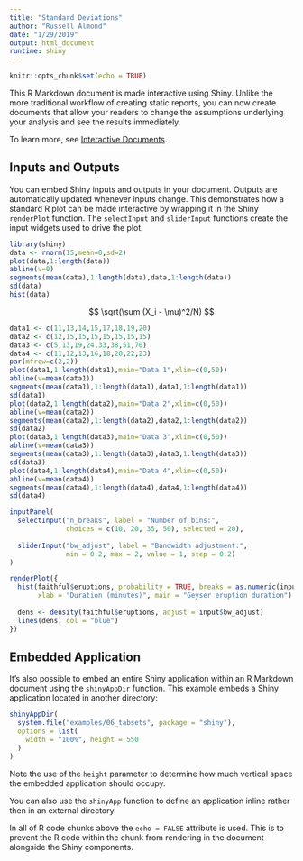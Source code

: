 ```yaml
---
title: "Standard Deviations"
author: "Russell Almond"
date: "1/29/2019"
output: html_document
runtime: shiny
---
```


```r
knitr::opts_chunk$set(echo = TRUE)
```

This R Markdown document is made interactive using Shiny. Unlike the more traditional workflow of creating static reports, you can now create documents that allow your readers to change the assumptions underlying your analysis and see the results immediately. 

To learn more, see [Interactive Documents](http://rmarkdown.rstudio.com/authoring_shiny.html).

## Inputs and Outputs

You can embed Shiny inputs and outputs in your document. Outputs are automatically updated whenever inputs change.  This demonstrates how a standard R plot can be made interactive by wrapping it in the Shiny `renderPlot` function. The `selectInput` and `sliderInput` functions create the input widgets used to drive the plot.

```r
library(shiny)
data <- rnorm(15,mean=0,sd=2)
plot(data,1:length(data))
abline(v=0)
segments(mean(data),1:length(data),data,1:length(data))
sd(data)
hist(data)
```
$$ \sqrt(\sum (X_i - \mu)^2/N) $$

```r
data1 <- c(11,13,14,15,17,18,19,20)
data2 <- c(12,15,15,15,15,15,15,15)
data3 <- c(5,13,19,24,33,38,51,70)
data4 <- c(11,12,13,16,18,20,22,23)
par(mfrow=c(2,2))
plot(data1,1:length(data1),main="Data 1",xlim=c(0,50))
abline(v=mean(data1))
segments(mean(data1),1:length(data1),data1,1:length(data1))
sd(data1)
plot(data2,1:length(data2),main="Data 2",xlim=c(0,50))
abline(v=mean(data2))
segments(mean(data2),1:length(data2),data2,1:length(data2))
sd(data2)
plot(data3,1:length(data3),main="Data 3",xlim=c(0,50))
abline(v=mean(data3))
segments(mean(data3),1:length(data3),data3,1:length(data3))
sd(data3)
plot(data4,1:length(data4),main="Data 4",xlim=c(0,50))
abline(v=mean(data4))
segments(mean(data4),1:length(data4),data4,1:length(data4))
sd(data4)
```


```r
inputPanel(
  selectInput("n_breaks", label = "Number of bins:",
              choices = c(10, 20, 35, 50), selected = 20),
  
  sliderInput("bw_adjust", label = "Bandwidth adjustment:",
              min = 0.2, max = 2, value = 1, step = 0.2)
)

renderPlot({
  hist(faithful$eruptions, probability = TRUE, breaks = as.numeric(input$n_breaks),
       xlab = "Duration (minutes)", main = "Geyser eruption duration")
  
  dens <- density(faithful$eruptions, adjust = input$bw_adjust)
  lines(dens, col = "blue")
})
```

## Embedded Application

It's also possible to embed an entire Shiny application within an R Markdown document using the `shinyAppDir` function. This example embeds a Shiny application located in another directory:

```r
shinyAppDir(
  system.file("examples/06_tabsets", package = "shiny"),
  options = list(
    width = "100%", height = 550
  )
)
```

Note the use of the `height` parameter to determine how much vertical space the embedded application should occupy.

You can also use the `shinyApp` function to define an application inline rather then in an external directory.

In all of R code chunks above the `echo = FALSE` attribute is used. This is to prevent the R code within the chunk from rendering in the document alongside the Shiny components.



